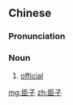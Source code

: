 ==Chinese==
{{zh-forms}}

===Pronunciation===
{{zh-pron
|m=chénzǐ
|cat=n
}}

===Noun===
{{zh-noun}}

# [[official]] {{gloss|in feudal society}}

[[mg:臣子]]
[[zh:臣子]]